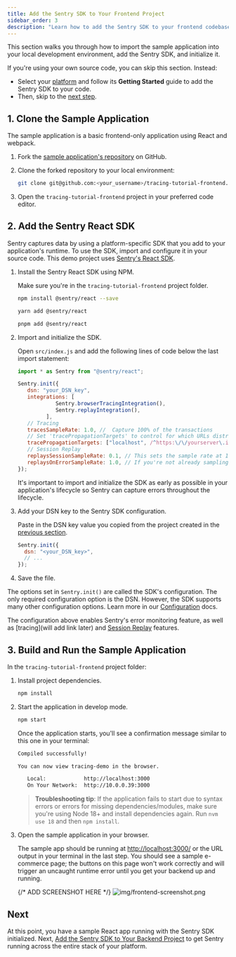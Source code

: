 ```yaml
---
title: Add the Sentry SDK to Your Frontend Project
sidebar_order: 3
description: "Learn how to add the Sentry SDK to your frontend codebase."
---
```


This section walks you through how to import the sample application into your local development environment, add the Sentry SDK, and initialize it.

If you're using your own source code, you can skip this section. Instead:

- Select your [platform](/platforms/) and follow its **Getting Started** guide to add the Sentry SDK to your code.
- Then, skip to the [next step](/product/sentry-basics/distributed-tracing/initialize-sentry-sdk-backend/).

## 1. Clone the Sample Application

The sample application is a basic frontend-only application using React and webpack.

1. Fork the [sample application's repository](https://github.com/getsentry/tracing-tutorial-frontend) on GitHub.

1. Clone the forked repository to your local environment:

   ```bash
   git clone git@github.com:<your_username>/tracing-tutorial-frontend.git
   ```

1. Open the `tracing-tutorial-frontend` project in your preferred code editor.

## 2. Add the Sentry React SDK

Sentry captures data by using a platform-specific SDK that you add to your application's runtime. To use the SDK, import and configure it in your source code. This demo project uses [Sentry's React SDK](https://github.com/getsentry/sentry-javascript/tree/develop/packages/react).

1. Install the Sentry React SDK using NPM.

   Make sure you're in the `tracing-tutorial-frontend` project folder.

   ```bash {tabTitle:npm}
   npm install @sentry/react --save
   ```

   ```bash {tabTitle:yarn}
   yarn add @sentry/react
   ```

   ```bash {tabTitle:pnpm}
   pnpm add @sentry/react
   ```

1. Import and initialize the SDK.

   Open `src/index.js` and add the following lines of code below the last import statement:

   ```javascript {filename:src/index.js}
   import * as Sentry from "@sentry/react";

   Sentry.init({
      dsn: "your_DSN_key",
      integrations: [
               Sentry.browserTracingIntegration(),
               Sentry.replayIntegration(),
            ],
      // Tracing
      tracesSampleRate: 1.0, //  Capture 100% of the transactions
      // Set 'tracePropagationTargets' to control for which URLs distributed tracing should be enabled
      tracePropagationTargets: ["localhost", /^https:\/\/yourserver\.io\/api/],
      // Session Replay
      replaysSessionSampleRate: 0.1, // This sets the sample rate at 10%. You may want to change it to 100% while in development and then sample at a lower rate in production.
      replaysOnErrorSampleRate: 1.0, // If you're not already sampling the entire session, change the sample rate to 100% when sampling sessions where errors occur.
   });
   ```

   It's important to import and initialize the SDK as early as possible in your application's lifecycle so Sentry can capture errors throughout the lifecycle.

1. Add your DSN key to the Sentry SDK configuration.

   Paste in the DSN key value you copied from the project created in the [previous section](/product/sentry-basics/distributed-tracing/create-new-project/).

   ```javascript {filename:src/index.js}
   Sentry.init({
     dsn: "<your_DSN_key>",
     // ...
   });
   ```

1. Save the file.

The options set in `Sentry.init()` are called the SDK's configuration. The only required configuration option is the DSN. However, the SDK supports many other configuration options. Learn more in our [Configuration](/platforms/javascript/guides/react/configuration/) docs.

The configuration above enables Sentry's error monitoring feature, as well as [tracing](will add link later) and [Session Replay](/platforms/javascript/guides/react/session-replay) features.

## 3. Build and Run the Sample Application

In the `tracing-tutorial-frontend` project folder:

1. Install project dependencies.

   ```bash
   npm install
   ```

1. Start the application in develop mode.

   ```bash
   npm start
   ```

   Once the application starts, you'll see a confirmation message similar to this one in your terminal:

   ```bash
   Compiled successfully!

   You can now view tracing-demo in the browser.

      Local:            http://localhost:3000
      On Your Network:  http://10.0.0.39:3000
   ```

   > **Troubleshooting tip**: If the application fails to start due to syntax errors or errors for missing dependencies/modules, make sure you're using Node 18+ and install dependencies again. Run `nvm use 18` and then `npm install`.

1. Open the sample application in your browser.

   The sample app should be running at [http://localhost:3000/](http://localhost:3000/) or the URL output in your terminal in the last step. You should see a sample e-commerce page; the buttons on this page won't work correctly and will trigger an uncaught runtime error until you get your backend up and running.

   {/* ADD SCREENSHOT HERE */}
   ![img/frontend-screenshot.png](img/frontend-screenshot.png)


## Next

At this point, you have a sample React app running with the Sentry SDK initialized. Next, [Add the Sentry SDK to Your Backend Project](/product/sentry-basics/distributed-tracing/initialize-sentry-sdk-backend/) to get Sentry running across the entire stack of your platform.
